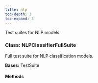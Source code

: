 ```yaml
---
title: nlp
toc-depth: 3
toc-expand: 3
---
```


Test suites for NLP models









    
### Class: NLPClassifierFullSuite

Full test suite for NLP classification models.





**Bases:** TestSuite

#### Methods

   